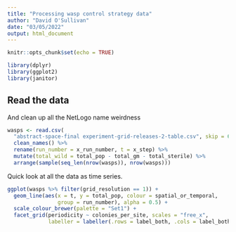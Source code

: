 ```yaml
---
title: "Processing wasp control strategy data"
author: "David O'Sullivan"
date: "03/05/2022"
output: html_document
---
```


```r
knitr::opts_chunk$set(echo = TRUE)

library(dplyr)
library(ggplot2)
library(janitor)
```

## Read the data
And clean up all the NetLogo name weirdness

```r
wasps <- read.csv(
  "abstract-space-final experiment-grid-releases-2-table.csv", skip = 6) %>%
  clean_names() %>%
  rename(run_number = x_run_number, t = x_step) %>%
  mutate(total_wild = total_pop - total_gm - total_sterile) %>%
  arrange(sample(seq_len(nrow(wasps)), nrow(wasps)))
```

Quick look at all the data as time series.

```r
ggplot(wasps %>% filter(grid_resolution == 1)) +
  geom_line(aes(x = t, y = total_pop, colour = spatial_or_temporal, 
                group = run_number), alpha = 0.5) +
  scale_colour_brewer(palette = "Set1") +
  facet_grid(periodicity ~ colonies_per_site, scales = "free_x",
             labeller = labeller(.rows = label_both, .cols = label_both))
```